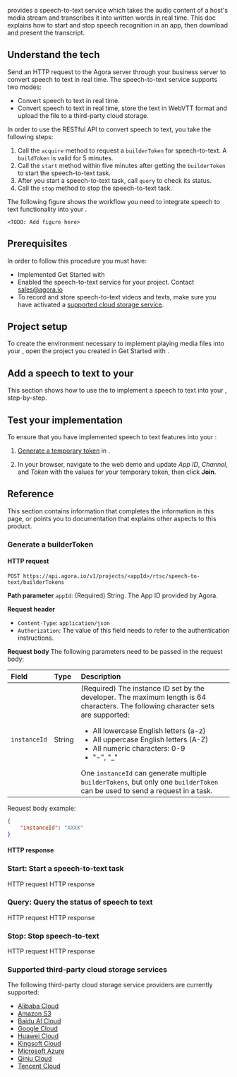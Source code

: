 

<Vg k="COMPANY" /> provides a speech-to-text service which takes the audio content of a host's media stream and transcribes it into written words in real time. This doc explains how to start and stop speech recognition in an app, then download and present the transcript.

## Understand the tech

Send an HTTP request to the Agora server through your business server to convert speech to text in real time. The speech-to-text service supports two modes:

* Convert speech to text in real time.
* Convert speech to text in real time, store the text in WebVTT format and upload the file to a third-party cloud storage.

In order to use the RESTful API to convert speech to text, you take the following steps:

1. Call the `acquire` method to request a `builderToken` for speech-to-text. A `buildToken` is valid for 5 minutes.
1. Call the `start` method within five minutes after getting the `builderToken` to start the speech-to-text task.
1. After you start a speech-to-text task, call `query` to check its status.
1. Call the `stop` method to stop the speech-to-text task.

The following figure shows the workflow you need to integrate speech to text functionality into your <Vpl k="CLIENT" />.

`<TODO: Add figure here>`

## Prerequisites

In order to follow this procedure you must have:

* Implemented <Link to="../get-started/get-started-sdk">Get Started with <Vpd k="NAME"/></Link>
* Enabled the speech-to-text service for your project. Contact sales@agora.io
* To record and store speech-to-text videos and texts, make sure you have activated a [supported cloud storage service](#supported-third-party-cloud-storage-services). 

<Prerequites />

## Project setup

To create the environment necessary to implement playing media files into your <Vpl k="CLIENT" />, open the project you created in <Link to="../get-started/get-started-sdk">Get Started with <Vpd k="NAME"/></Link>.

<ProjectSetup />

## Add a speech to text to your <Vpl k="CLIENT" />

This section shows how to use the <Vg k="VSDK" /> to implement a speech to text into your <Vpl k="CLIENT" />, step-by-step.

<ProjectImplement />

## Test your implementation

To ensure that you have implemented speech to text features into your <Vpl k="CLIENT" />:

1. [Generate a temporary token](../reference/manage-agora-account#generate-a-temporary-token) in <Vg k="CONSOLE" /> .

2. In your browser, navigate to the <Link target="_blank" to="{{Global.DEMO_BASIC_VIDEO_CALL_URL}}"><Vg k="COMPANY" /> web demo</Link> and update _App ID_, _Channel_, and _Token_ with the values for your temporary token, then click **Join**.

<ProjectTest />


## Reference

This section contains information that completes the information in this page, or points you to documentation that explains other aspects to this product.

### Generate a builderToken

#### HTTP request

```
POST https://api.agora.io/v1/projects/<appId>/rtsc/speech-to-text/builderTokens
```

**Path parameter**
`appId`: (Required) String. The App ID provided by Agora. 

**Request header**
* `Content-Type`: `application/json`
* `Authorization`: The value of this field needs to refer to the authentication instructions.

**Request body**
The following parameters need to be passed in the request body:

| Field | Type | Description |
|:------|:----|:----------------|
|`instanceId`|String|(Required) The instance ID set by the developer. The maximum length is 64 characters. The following character sets are supported:<ul><li>All lowercase English letters (a-z)</li><li>All uppercase English letters (A-Z)</li><li>All numeric characters: 0-9</li><li>"-", "_"</li></ul>One `instanceId` can generate multiple `builderTokens`, but only one `builderToken` can be used to send a request in a task. |

Request body example:
```json
{
    "instanceId": "XXXX"
}
```

#### HTTP response


### Start: Start a speech-to-text task
HTTP request
HTTP response

### Query: Query the status of speech to text
HTTP request
HTTP response

### Stop: Stop speech-to-text
HTTP request
HTTP response

### Supported third-party cloud storage services

The following third-party cloud storage service providers are currently supported:

* [Alibaba Cloud](https://www.alibabacloud.com/product/oss)
* [Amazon S3](https://aws.amazon.com/s3/?nc1=h_ls)
* [Baidu AI Cloud](https://intl.cloud.baidu.com/product/bos.html)
* [Google Cloud](https://cloud.google.com/storage)
* [Huawei Cloud](https://www.huaweicloud.com/intl/en-us/product/obs.html)
* [Kingsoft Cloud](https://en.ksyun.com/nv/product/KS3.html)
* [Microsoft Azure](https://azure.microsoft.com/en-us/services/storage/blobs/)
* [Qiniu Cloud](https://www.qiniu.com/en/products/kodo)
* [Tencent Cloud](https://intl.cloud.tencent.com/product/cos)


<Reference />
